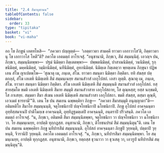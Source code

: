 ```yaml
---
title: "2.4 สีมานุชานน"
tableOfContents: false
sidebar:
  order: 33
type: "tipitaka"
basket: "vi"
book: "vi-maha"
---
```



<DynamicBreadcrumb />

<Division number="138" book="vi-maha">

<Paragraph number="591" book="vi-maha">
อถ โข ภิกฺขูนํ เอตทโหสิ—  “ภควตา ปญฺญตฺตํ—  ‘เอตฺตาวตา สามคฺคี ยาวตา เอกาวาโส’ติ, กิตฺตาวตา นุ โข เอกาวาโส โหตี”ติ? ภควโต เอตมตฺถํ อาโรเจสุํ. “อนุชานามิ, ภิกฺขเว, สีมํ สมฺมนฺนิตุํ. เอวญฺจ ปน, ภิกฺขเว, สมฺมนฺนิตพฺพา—  ปฐมํ นิมิตฺตา กิตฺเตตพฺพา—  ปพฺพตนิมิตฺตํ, ปาสาณนิมิตฺตํ, วนนิมิตฺตํ, รุกฺขนิมิตฺตํ, มคฺคนิมิตฺตํ, วมฺมิกนิมิตฺตํ, นทีนิมิตฺตํ, อุทกนิมิตฺตํ. นิมิตฺเต กิตฺเตตฺวา พฺยตฺเตน ภิกฺขุนา ปฏิพเลน สํโฆ ญาเปตพฺโพ—
</Paragraph>

</Division>
<Division number="139" book="vi-maha">

<Paragraph number="592" book="vi-maha">
‘สุณาตุ เม, ภนฺเต, สํโฆ. ยาวตา สมนฺตา นิมิตฺตา กิตฺติตา. ยทิ สํฆสฺส ปตฺตกลฺลํ, สํโฆ เอเตหิ นิมิตฺเตหิ สีมํ สมฺมนฺเนยฺย สมานสํวาสํ เอกุโปสถํ. เอสา ญตฺติ.
</Paragraph>

<Paragraph number="593" book="vi-maha">
สุณาตุ เม, ภนฺเต, สํโฆ. ยาวตา สมนฺตา นิมิตฺตา กิตฺติตา. สํโฆ เอเตหิ นิมิตฺเตหิ สีมํ สมฺมนฺนติ สมานสํวาสํ เอกุโปสถํ. ยสฺสายสฺมโต ขมติ เอเตหิ นิมิตฺเตหิ สีมาย สมฺมุติ สมานสํวาสาย เอกุโปสถาย, โส ตุณฺหสฺส; ยสฺส นกฺขมติ, โส ภาเสยฺย. สมฺมตา สีมา สํเฆน เอเตหิ นิมิตฺเตหิ สมานสํวาสา เอกุโปสถา. ขมติ สํฆสฺส, ตสฺมา ตุณฺหี, เอวเมตํ ธารยามี’”ติ.
</Paragraph>

</Division>
<Division number="140" book="vi-maha">

<Paragraph number="594" book="vi-maha">
เตน โข ปน สมเยน ฉพฺพคฺคิยา ภิกฺขู—  “ภควตา สีมาสมฺมุติ อนุญฺญาตา”ติ—  อติมหติโย สีมาโย สมฺมนฺนนฺติ, จตุโยชนิกาปิ ปญฺจโยชนิกาปิ ฉโยชนิกาปิ. ภิกฺขู อุโปสถํ อาคจฺฉนฺตา อุทฺทิสฺสมาเนปิ ปาติโมกฺเข อาคจฺฉนฺติ, อุทฺทิฏฺฐมตฺเตปิ อาคจฺฉนฺติ, อนฺตราปิ ปริวสนฺติ. ภควโต เอตมตฺถํ อาโรเจสุํ. “น, ภิกฺขเว, อติมหตี สีมา สมฺมนฺนิตพฺพา, จตุโยชนิกา วา ปญฺจโยชนิกา วา ฉโยชนิกา วา. โย สมฺมนฺเนยฺย, อาปตฺติ ทุกฺกฏสฺส. อนุชานามิ, ภิกฺขเว, ติโยชนปรมํ สีมํ สมฺมนฺนิตุนฺ”ติ.
</Paragraph>

<Paragraph number="595" book="vi-maha">
เตน โข ปน สมเยน ฉพฺพคฺคิยา ภิกฺขู นทีปารสีมํ สมฺมนฺนนฺติ. อุโปสถํ อาคจฺฉนฺตา ภิกฺขูปิ วุยฺหนฺติ, ปตฺตาปิ วุยฺหนฺติ, จีวรานิปิ วุยฺหนฺติ. ภควโต เอตมตฺถํ อาโรเจสุํ. “น, ภิกฺขเว, นทีปารสีมา สมฺมนฺนิตพฺพา. โย สมฺมนฺเนยฺย, อาปตฺติ ทุกฺกฏสฺส. อนุชานามิ, ภิกฺขเว, ยตฺถสฺส ธุวนาวา วา ธุวเสตุ วา, เอวรูปํ นทีปารสีมํ สมฺมนฺนิตุนฺ”ติ.
</Paragraph>
</Division>